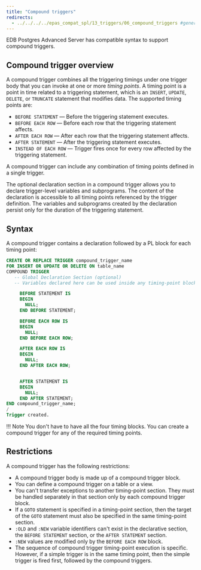 ```yaml
---
title: "Compound triggers"
redirects:
  - ../../../../epas_compat_spl/13_triggers/06_compound_triggers #generated for docs/epas/reorg-role-use-case-mode
---
```


<div id="compound_triggers" class="registered_link"></div>

EDB Postgres Advanced Server has compatible syntax to support compound triggers. 

## Compound trigger overview

A compound trigger combines all the triggering timings under one trigger body that you can invoke at one or more *timing points*. A timing point is a point in time related to a triggering statement, which is an `INSERT`, `UPDATE`, `DELETE`, or `TRUNCATE` statement that modifies data. The supported timing points are:

-   `BEFORE STATEMENT` &mdash; Before the triggering statement executes.
-   `BEFORE EACH ROW` &mdash; Before each row that the triggering statement affects.
-   `AFTER EACH ROW` &mdash; After each row that the triggering statement affects.
-   `AFTER STATEMENT` &mdash; After the triggering statement executes.
-   `INSTEAD OF EACH ROW` &mdash; Trigger fires once for every row affected by the triggering statement.

A compound trigger can include any combination of timing points defined in a single trigger.

The optional declaration section in a compound trigger allows you to declare trigger-level variables and subprograms. The content of the declaration is accessible to all timing points referenced by the trigger definition. The variables and subprograms created by the declaration persist only for the duration of the triggering statement.

## Syntax 

A compound trigger contains a declaration followed by a PL block for each timing point:

```sql
CREATE OR REPLACE TRIGGER compound_trigger_name
FOR INSERT OR UPDATE OR DELETE ON table_name
COMPOUND TRIGGER
   -- Global Declaration Section (optional)
   -- Variables declared here can be used inside any timing-point blocks.

     BEFORE STATEMENT IS
     BEGIN
       NULL;
     END BEFORE STATEMENT;

     BEFORE EACH ROW IS
     BEGIN
       NULL;
     END BEFORE EACH ROW;

     AFTER EACH ROW IS
     BEGIN
       NULL;
     END AFTER EACH ROW;


     AFTER STATEMENT IS
     BEGIN
       NULL;
     END AFTER STATEMENT;
END compound_trigger_name;
/
Trigger created.
```

!!! Note
    You don't have to have all the four timing blocks. You can create a compound trigger for any of the required timing points.

## Restrictions

A compound trigger has the following restrictions:

-   A compound trigger body is made up of a compound trigger block.
-   You can define a compound trigger on a table or a view.
-   You can't transfer exceptions to another timing-point section. They must be handled separately in that section only by each compound trigger block.
-   If a `GOTO` statement is specified in a timing-point section, then the target of the `GOTO` statement must also be specified in the same timing-point section.
-   `:OLD` and `:NEW` variable identifiers can't exist in the declarative section, the `BEFORE STATEMENT` section, or the `AFTER STATEMENT` section.
-   `:NEW` values are modified only by the `BEFORE EACH ROW` block.
-   The sequence of compound trigger timing-point execution is specific. However, if a simple trigger is in the same timing point, then the simple trigger is fired first, followed by the compound triggers.
